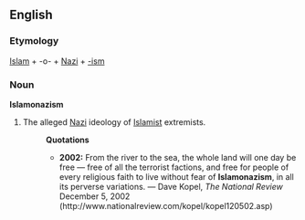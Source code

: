 ==English==
===Etymology===
[[Islam]] + -o- + [[Nazi]] + [[-ism]]

===Noun===
'''Islamonazism'''

#The alleged [[Nazi]] ideology of [[Islamist]] extremists.
#:'''Quotations'''
#:*'''2002:''' From the river to the sea, the whole land will one day be free — free of all the terrorist factions, and free for people of every religious faith to live without fear of '''Islamonazism''', in all its perverse variations. &mdash;  Dave Kopel, ''The National Review'' December 5, 2002 (http://www.nationalreview.com/kopel/kopel120502.asp)